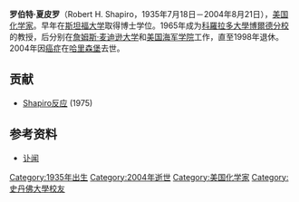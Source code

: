 {{Infobox_Scientist  
|name              = 罗伯特·夏皮罗<br />Robert H. Shapiro
|image             = 
|image_width       = 
|caption           = 罗伯特·夏皮罗
|birth_date        = {{birth date|1935|7|18}}
|birth_place       =  [[美国|美国]][[康涅狄格州|康涅狄格州]][[纽黑文|纽黑文]]
|residence         = 
|nationality       =  [[美国|美国]] 
|death_date        =  {{death date and age|2004|8|21|1935|7|18}} 
|death_place       =  [[美国|美国]][[弗吉尼亚州|弗吉尼亚州]][[哈里森堡_(弗吉尼亚州)|哈里森堡]]
|field             = 
|work_institution  =  [[科羅拉多大學博爾德分校|科羅拉多大學博爾德分校]]、[[詹姆斯·麦迪逊大学|詹姆斯·麦迪逊大学]]、[[美国海军学院|美国海军学院]] 
|alma_mater        =  [[斯坦福大学|斯坦福大学]] 
|doctoral_advisor  =   
|doctoral_students =   
|known_for          =  [[Shapiro反应|Shapiro反应]]
|prizes             = 
|religion           = 
|footnotes          =
}}
'''罗伯特·夏皮罗'''（Robert H. Shapiro，1935年7月18日－2004年8月21日），[[美国|美国]][[化学家|化学家]]。早年在[[斯坦福大学|斯坦福大学]]取得博士学位。1965年成为[[科羅拉多大學博爾德分校|科羅拉多大學博爾德分校]]的教授，后分别在[[詹姆斯·麦迪逊大学|詹姆斯·麦迪逊大学]]和[[美国海军学院|美国海军学院]]工作，直至1998年退休。2004年因[[癌症|癌症]]在[[哈里森堡_(弗吉尼亚州)|哈里森堡]]去世。

==贡献==
*[[Shapiro反应|Shapiro反应]] (1975)

==参考资料==
*[https://web.archive.org/web/20060922090536/http://www.cu.edu/sg/messages/3787.html 讣闻]

{{DEFAULTSORT: Shapiro, Robert}}
[[Category:1935年出生|Category:1935年出生]]
[[Category:2004年逝世|Category:2004年逝世]]
[[Category:美国化学家|Category:美国化学家]]
[[Category:史丹佛大學校友|Category:史丹佛大學校友]]